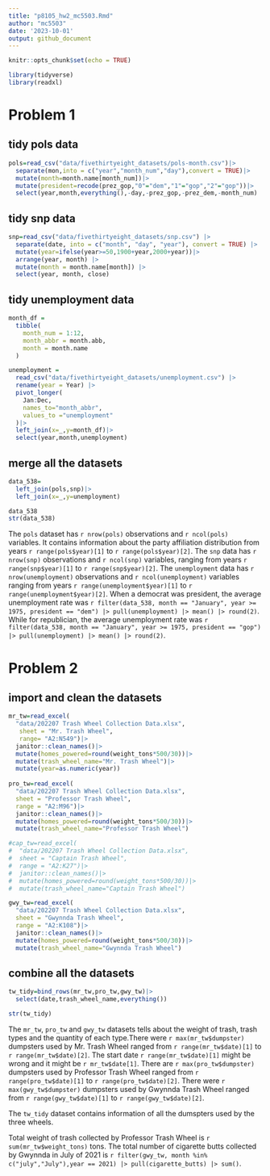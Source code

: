 ```yaml
---
title: "p8105_hw2_mc5503.Rmd"
author: "mc5503"
date: '2023-10-01'
output: github_document
---
```


```r
knitr::opts_chunk$set(echo = TRUE)
```

```r
library(tidyverse)
library(readxl)
```
# Problem 1
## tidy pols data
```r
pols=read_csv("data/fivethirtyeight_datasets/pols-month.csv")|>
  separate(mon,into = c("year","month_num","day"),convert = TRUE)|>
  mutate(month=month.name[month_num])|>
  mutate(president=recode(prez_gop,"0"="dem","1"="gop","2"="gop"))|>
  select(year,month,everything(),-day,-prez_gop,-prez_dem,-month_num)
```
## tidy snp data
```r
snp=read_csv("data/fivethirtyeight_datasets/snp.csv") |>
  separate(date, into = c("month", "day", "year"), convert = TRUE) |>
  mutate(year=ifelse(year>=50,1900+year,2000+year))|>
  arrange(year, month) |>
  mutate(month = month.name[month]) |>
  select(year, month, close) 
```
## tidy unemployment data
```r
month_df = 
  tibble(
    month_num = 1:12,
    month_abbr = month.abb,
    month = month.name
  )

unemployment = 
  read_csv("data/fivethirtyeight_datasets/unemployment.csv") |>
  rename(year = Year) |>
  pivot_longer(
    Jan:Dec,
    names_to="month_abbr",
    values_to ="unemployment"
  )|>
  left_join(x=_,y=month_df)|>
  select(year,month,unemployment)
```
## merge all the datasets
```r
data_538=
  left_join(pols,snp)|>
  left_join(x=_,y=unemployment)

data_538
str(data_538)
```
The `pols` dataset has `r nrow(pols)` observations and `r ncol(pols)` variables. It contains information about the party affiliation distribution from years `r range(pols$year)[1]` to `r range(pols$year)[2]`.
The `snp` data has `r nrow(snp)` observations and `r ncol(snp)` variables, ranging from years `r range(snp$year)[1]` to `r range(snp$year)[2]`.
The `unemployment` data has `r nrow(unemployment)` observations and `r ncol(unemployment)` variables ranging from years `r range(unemployment$year)[1]` to `r range(unemployment$year)[2]`.
When a democrat was president, the average unemployment rate was `r filter(data_538, month == "January", year >= 1975, president == "dem") |> pull(unemployment) |> mean() |> round(2)`. While for republician, the average unemployment rate was `r filter(data_538, month == "January", year >= 1975, president == "gop") |> pull(unemployment) |> mean() |> round(2)`.

# Problem 2
## import and clean the datasets
```r
mr_tw=read_excel(
  "data/202207 Trash Wheel Collection Data.xlsx",
   sheet = "Mr. Trash Wheel",
   range= "A2:N549")|>
  janitor::clean_names()|>
  mutate(homes_powered=round(weight_tons*500/30))|>
  mutate(trash_wheel_name="Mr. Trash Wheel")|>
  mutate(year=as.numeric(year))
  
pro_tw=read_excel(
  "data/202207 Trash Wheel Collection Data.xlsx",
  sheet = "Professor Trash Wheel",
  range = "A2:M96")|>
  janitor::clean_names()|>
  mutate(homes_powered=round(weight_tons*500/30))|>
  mutate(trash_wheel_name="Professor Trash Wheel")

#cap_tw=read_excel(
#  "data/202207 Trash Wheel Collection Data.xlsx",
#  sheet = "Captain Trash Wheel",
#  range = "A2:K27")|>
#  janitor::clean_names()|>
#  mutate(homes_powered=round(weight_tons*500/30))|>
#  mutate(trash_wheel_name="Captain Trash Wheel")

gwy_tw=read_excel(
  "data/202207 Trash Wheel Collection Data.xlsx",
  sheet = "Gwynnda Trash Wheel",
  range = "A2:K108")|>
  janitor::clean_names()|>
  mutate(homes_powered=round(weight_tons*500/30))|>
  mutate(trash_wheel_name="Gwynnda Trash Wheel")
```

## combine all the datasets
```r

tw_tidy=bind_rows(mr_tw,pro_tw,gwy_tw)|>
  select(date,trash_wheel_name,everything())

str(tw_tidy)
```
The `mr_tw`, `pro_tw` and `gwy_tw` datasets tells about the weight of trash, trash types and the quantity of each type.There were `r max(mr_tw$dumpster)` dumpsters used by Mr. Trash Wheel ranged from `r range(mr_tw$date)[1]` to `r range(mr_tw$date)[2]`. The start date `r range(mr_tw$date)[1]` might be wrong and it might be `r mr_tw$date[1]`.
There are `r max(pro_tw$dumpster)` dumpsters used by Professor Trash Wheel ranged from `r range(pro_tw$date)[1]` to `r range(pro_tw$date)[2]`. There were `r max(gwy_tw$dumpster)` dumpsters used by Gwynnda Trash Wheel ranged from `r range(gwy_tw$date)[1]` to `r range(gwy_tw$date)[2]`.

The `tw_tidy` dataset contains information of all the dumspters used by the three wheels.

Total weight of trash collected by Professor Trash Wheel is `r sum(mr_tw$weight_tons)` tons. The total number of cigarette butts collected by Gwynnda in July of 2021 is `r filter(gwy_tw, month %in% c("july","July"),year == 2021) |> pull(cigarette_butts) |> sum()`.

